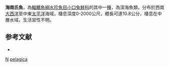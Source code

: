 {{Speciesbox 
| taxon = Nansenia pelagica
| authority = [[Kawaguchi|Kawaguchi]] & [[Butler|Butler]], 1984
| status = NE
| status_system = IUCN3.1
}}
'''海南氏魚'''，為[[輻鰭魚綱|輻鰭魚綱]][[水珍魚目|水珍魚目]][[小口兔鮭科|小口兔鮭科]]的其中一[[種|種]]，為深海魚類，分布於西南[[大西洋|大西洋]]至中東[[太平洋|太平洋]]海域，棲息深度0-2000公尺，體長可達10.8公分，棲息在中層水域，生活習性不明。

==参考文献==
*{{FishBase_species|genus=Nansenia|species=pelagica|year=2015|month=8}}

{{Taxonbar}}

[[Category:1984年描述的鱼类|N]]
[[Category:南氏魚屬|pelagica]]